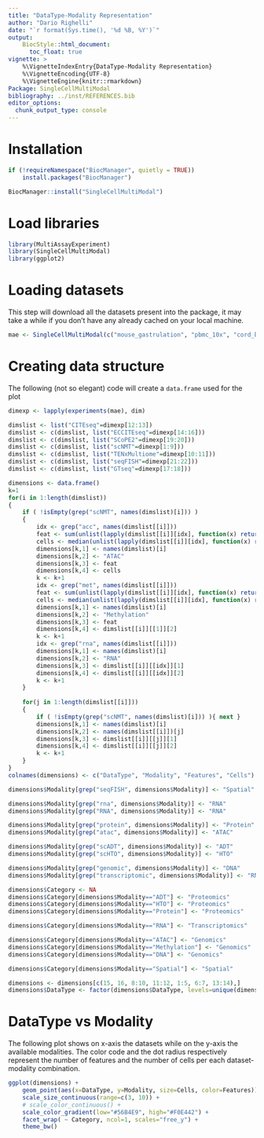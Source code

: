 ```yaml
---
title: "DataType-Modality Representation"
author: "Dario Righelli"
date: "`r format(Sys.time(), '%d %B, %Y')`"
output:
    BiocStyle::html_document:
      toc_float: true
vignette: >
    %\VignetteIndexEntry{DataType-Modality Representation}
    %\VignetteEncoding{UTF-8}
    %\VignetteEngine{knitr::rmarkdown}
Package: SingleCellMultiModal
bibliography: ../inst/REFERENCES.bib
editor_options:
  chunk_output_type: console
---
```


# Installation 

```r
if (!requireNamespace("BiocManager", quietly = TRUE))
    install.packages("BiocManager")

BiocManager::install("SingleCellMultiModal")
```


# Load libraries

```r
library(MultiAssayExperiment)
library(SingleCellMultiModal)
library(ggplot2)
```

# Loading datasets

This step will download all the datasets present into the package, it may take 
a while if you don't have any already cached on your local machine.

```r

mae <- SingleCellMultiModal(c("mouse_gastrulation", "pbmc_10x", "cord_blood", "peripheral_blood", "mouse_embryo_8_cell", "macrophage_differentiation", "mouse_visual_cortex"), versions=c("2.0.0", "1.0.0", "1.0.0","1.0.0","1.0.0","1.0.0","2.0.0"), dry.run=FALSE)

```

# Creating data structure

The following (not so elegant) code will create a `data.frame` used for the plot

```r

dimexp <- lapply(experiments(mae), dim)

dimslist <- list("CITEseq"=dimexp[12:13])
dimslist <- c(dimslist, list("ECCITEseq"=dimexp[14:16]))
dimslist <- c(dimslist, list("SCoPE2"=dimexp[19:20]))
dimslist <- c(dimslist, list("scNMT"=dimexp[1:9]))
dimslist <- c(dimslist, list("TENxMultiome"=dimexp[10:11]))
dimslist <- c(dimslist, list("seqFISH"=dimexp[21:22]))
dimslist <- c(dimslist, list("GTseq"=dimexp[17:18]))

dimensions <- data.frame()
k=1
for(i in 1:length(dimslist))
{
    if ( !isEmpty(grep("scNMT", names(dimslist)[i])) )
    {
        idx <- grep("acc", names(dimslist[[i]]))
        feat <- sum(unlist(lapply(dimslist[[i]][idx], function(x) return(x[1]))))
        cells <- median(unlist(lapply(dimslist[[i]][idx], function(x) return(x[2]))))
        dimensions[k,1] <- names(dimslist)[i]
        dimensions[k,2] <- "ATAC"
        dimensions[k,3] <- feat
        dimensions[k,4] <- cells
        k <- k+1
        idx <- grep("met", names(dimslist[[i]]))
        feat <- sum(unlist(lapply(dimslist[[i]][idx], function(x) return(x[1]))))
        cells <- median(unlist(lapply(dimslist[[i]][idx], function(x) return(x[2]))))
        dimensions[k,1] <- names(dimslist)[i]
        dimensions[k,2] <- "Methylation"
        dimensions[k,3] <- feat
        dimensions[k,4] <- dimslist[[i]][[1]][2]
        k <- k+1
        idx <- grep("rna", names(dimslist[[i]]))
        dimensions[k,1] <- names(dimslist)[i]
        dimensions[k,2] <- "RNA"
        dimensions[k,3] <- dimslist[[i]][[idx]][1]
        dimensions[k,4] <- dimslist[[i]][[idx]][2]
        k <- k+1
    } 
    
    for(j in 1:length(dimslist[[i]]))
    {
        if ( !isEmpty(grep("scNMT", names(dimslist)[i])) ){ next }
        dimensions[k,1] <- names(dimslist)[i]
        dimensions[k,2] <- names(dimslist[[i]])[j]
        dimensions[k,3] <- dimslist[[i]][[j]][1]
        dimensions[k,4] <- dimslist[[i]][[j]][2]
        k <- k+1
    }
}
colnames(dimensions) <- c("DataType", "Modality", "Features", "Cells")

dimensions$Modality[grep("seqFISH", dimensions$Modality)] <- "Spatial"

dimensions$Modality[grep("rna", dimensions$Modality)] <- "RNA"
dimensions$Modality[grep("RNA", dimensions$Modality)] <- "RNA"

dimensions$Modality[grep("protein", dimensions$Modality)] <- "Protein"
dimensions$Modality[grep("atac", dimensions$Modality)] <- "ATAC"

dimensions$Modality[grep("scADT", dimensions$Modality)] <- "ADT"
dimensions$Modality[grep("scHTO", dimensions$Modality)] <- "HTO"

dimensions$Modality[grep("genomic", dimensions$Modality)] <- "DNA"
dimensions$Modality[grep("transcriptomic", dimensions$Modality)] <- "RNA"

dimensions$Category <- NA
dimensions$Category[dimensions$Modality=="ADT"] <- "Proteomics"
dimensions$Category[dimensions$Modality=="HTO"] <- "Proteomics"
dimensions$Category[dimensions$Modality=="Protein"] <- "Proteomics"

dimensions$Category[dimensions$Modality=="RNA"] <- "Transcriptomics"

dimensions$Category[dimensions$Modality=="ATAC"] <- "Genomics"
dimensions$Category[dimensions$Modality=="Methylation"] <- "Genomics"
dimensions$Category[dimensions$Modality=="DNA"] <- "Genomics"

dimensions$Category[dimensions$Modality=="Spatial"] <- "Spatial"

dimensions <- dimensions[c(15, 16, 8:10, 11:12, 1:5, 6:7, 13:14),]
dimensions$DataType <- factor(dimensions$DataType, levels=unique(dimensions$DataType))

```


# DataType vs Modality 

The following plot shows on x-axis the datasets while on the y-axis the available
modalities.
The color code and the dot radius respectively represent the number of features 
and the number of cells per each dataset-modality combination.

```r

ggplot(dimensions) + 
    geom_point(aes(x=DataType, y=Modality, size=Cells, color=Features)) + 
    scale_size_continuous(range=c(3, 10)) +
    # scale_color_continuous() +
    scale_color_gradient(low="#56B4E9", high="#F0E442") +
    facet_wrap( ~ Category, ncol=1, scales="free_y") + 
    theme_bw()

```

